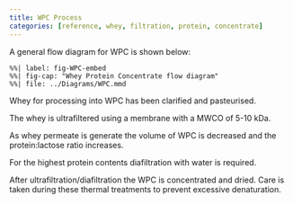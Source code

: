 ```yaml
---
title: WPC Process
categories: [reference, whey, filtration, protein, concentrate]
---
```


A general flow diagram for WPC is shown below:

```mermaid
%%| label: fig-WPC-embed
%%| fig-cap: "Whey Protein Concentrate flow diagram"
%%| file: ../Diagrams/WPC.mmd
```

Whey for processing into WPC has been clarified and
pasteurised.

The whey is ultrafiltered using a membrane with a MWCO
of 5-10 kDa.

As whey permeate is generate the volume of WPC is decreased
and the protein:lactose ratio increases.

For the highest protein contents diafiltration with water is required.

After ultrafiltration/diafiltration the WPC is concentrated and dried.
Care is taken during these thermal treatments to prevent excessive denaturation.
